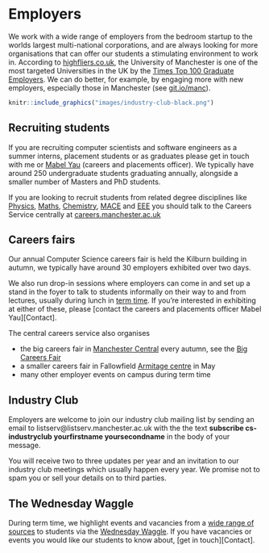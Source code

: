 # Employers {#employers}

We work with a wide range of employers from the bedroom startup to the worlds largest multi-national corporations, and are always looking for more organisations that can offer our students a stimulating environment to work in. According to [highfliers.co.uk](https://www.highfliers.co.uk), the University of Manchester is one of the most targeted Universities in the UK by the [Times Top 100 Graduate Employers](https://www.top100graduateemployers.com). We can do better, for example, by engaging more with new employers, especially those in Manchester (see [git.io/manc](https://git.io/manc)).

```r
knitr::include_graphics("images/industry-club-black.png")
```


## Recruiting students

If you are recruiting computer scientists and software engineers as a summer interns, placement students or as graduates please get in touch with me or  [Mabel Yau](https://uk.linkedin.com/in/mabel-yau) (careers and placements officer). We typically have around 250 undergraduate students graduating annually, alongside a smaller number of Masters and PhD students.

If you are looking to recruit students from related degree disciplines like [Physics](https://www.physics.manchester.ac.uk/), [Maths](https://www.maths.manchester.ac.uk/), [Chemistry](https://www.chemistry.manchester.ac.uk/), [MACE](https://www.mace.manchester.ac.uk/) and [EEE](https://www.eee.manchester.ac.uk/) you should talk to the Careers Service centrally at [careers.manchester.ac.uk](http://www.careers.manchester.ac.uk/)

## Careers fairs
Our annual Computer Science careers fair is held the Kilburn building in autumn, we typically have around 30 employers exhibited over two days.

We also run drop-in sessions where employers can come in and set up a stand in the foyer to talk to students informally on their way to and from lectures, usually during lunch in [term time](https://www.manchester.ac.uk/discover/key-dates/). If you're interested in exhibiting at either of these, please [contact the careers and placements officer Mabel Yau][Contact].

The central careers service also organises  

* the big careers fair in [Manchester Central](https://www.manchestercentral.co.uk/) every autumn, see the [Big Careers Fair](http://www.careers.manchester.ac.uk/events/bigcareersfair/)
* a smaller careers fair in Fallowfield [Armitage centre](http://www.sport.manchester.ac.uk/facilities/armitage/) in May
* many other employer events on campus during term time

## Industry Club

Employers are welcome to join our industry club mailing list by sending an email to listserv@listserv.manchester.ac.uk with the the text **subscribe cs-industryclub yourfirstname yoursecondname** in the body of your message.

You will receive two to three updates per year and an invitation to our industry club meetings which usually happen every year. We promise not to spam you or sell your details on to third parties.

## The Wednesday Waggle

During term time, we highlight events and vacancies from a [wide range of sources](http://dullhunk.github.io/where-can-I-look-for-jobs.html) to students via the [Wednesday Waggle](https://waggle.cs.manchester.ac.uk/waggle/about). If you have vacancies or events you would like our students to know about, [get in touch][Contact].
